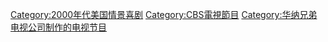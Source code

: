 [[Category:2000年代美国情景喜剧|Category:2000年代美国情景喜剧]]
[[Category:CBS電視節目|Category:CBS電視節目]]
[[Category:华纳兄弟电视公司制作的电视节目|Category:华纳兄弟电视公司制作的电视节目]]